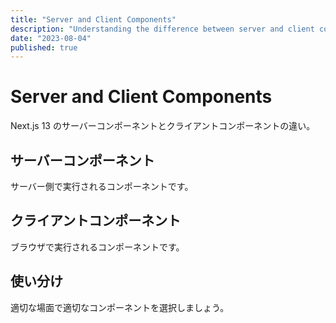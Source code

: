 ```yaml
---
title: "Server and Client Components"
description: "Understanding the difference between server and client components in Next.js 13."
date: "2023-08-04"
published: true
---
```


# Server and Client Components

Next.js 13 のサーバーコンポーネントとクライアントコンポーネントの違い。

## サーバーコンポーネント

サーバー側で実行されるコンポーネントです。

## クライアントコンポーネント

ブラウザで実行されるコンポーネントです。

## 使い分け

適切な場面で適切なコンポーネントを選択しましょう。
